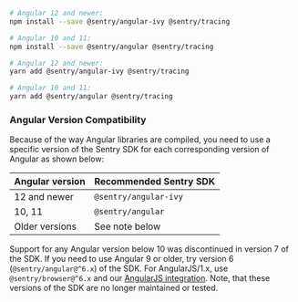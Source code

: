 ```bash {tabTitle:npm}
# Angular 12 and newer:
npm install --save @sentry/angular-ivy @sentry/tracing

# Angular 10 and 11:
npm install --save @sentry/angular @sentry/tracing
```

```bash {tabTitle:Yarn}
# Angular 12 and newer:
yarn add @sentry/angular-ivy @sentry/tracing

# Angular 10 and 11:
yarn add @sentry/angular @sentry/tracing
```

### Angular Version Compatibility

Because of the way Angular libraries are compiled, you need to use a specific version of the Sentry SDK for each corresponding version of Angular as shown below:

| Angular version | Recommended Sentry SDK |
| --------------- | ---------------------- |
| 12 and newer    | `@sentry/angular-ivy`  |
| 10, 11          | `@sentry/angular`      |
| Older versions  | See note below         |

<Alert level="warning">
  Support for any Angular version below 10 was discontinued in version 7 of the SDK.
  If you need to use Angular 9 or older, try version 6 (<code>@sentry/angular@^6.x</code>) of the SDK.
  For AngularJS/1.x, use <code>@sentry/browser@^6.x</code> and our <a href="./angular1">AngularJS integration</a>.
  Note, that these versions of the SDK are no longer maintained or tested.
</Alert>
